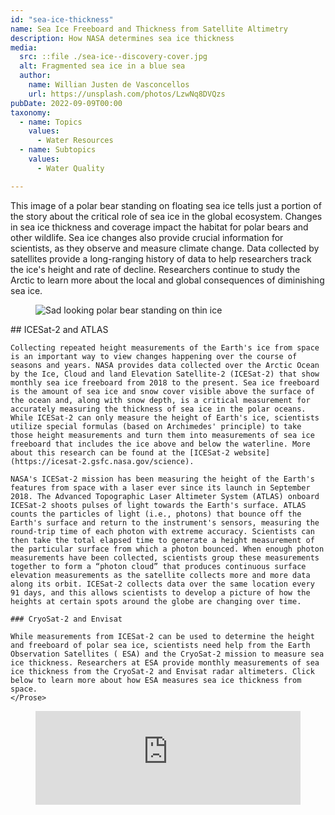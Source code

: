 ```yaml
---
id: "sea-ice-thickness"
name: Sea Ice Freeboard and Thickness from Satellite Altimetry
description: How NASA determines sea ice thickness
media:
  src: ::file ./sea-ice--discovery-cover.jpg
  alt: Fragmented sea ice in a blue sea
  author:
    name: Willian Justen de Vasconcellos
    url: https://unsplash.com/photos/LzwNq8DVQzs
pubDate: 2022-09-09T00:00
taxonomy:
  - name: Topics
    values:
      - Water Resources
  - name: Subtopics
    values:
      - Water Quality

---
```


<Block>
  <Prose>
    This image of a polar bear standing on floating sea ice tells just a portion
    of the story about the critical role of sea ice in the global ecosystem.
    Changes in sea ice thickness and coverage impact the habitat for polar bears
    and other wildlife. Sea ice changes also provide crucial information for
    scientists, as they observe and measure climate change. Data collected by
    satellites provide a long-ranging history of data to help researchers track
    the ice's height and rate of decline. Researchers continue to study the
    Arctic to learn more about the local and global consequences of diminishing
    sea ice.
  </Prose>
  <Figure>
    <Image
      src={new URL("./polar-bear.jpg", import.meta.url).href}
      alt="Sad looking polar bear standing on thin ice"
    />
    <Caption
      attrAuthor="Andreas Weith"
      attrUrl="https://commons.wikimedia.org/wiki/File:Endangered_arctic_-_starving_polar_bear_edit.jpg"
    />
  </Figure>
</Block>

<Block>
  <Prose>
    ## ICESat-2 and ATLAS

    Collecting repeated height measurements of the Earth's ice from space is an important way to view changes happening over the course of seasons and years. NASA provides data collected over the Arctic Ocean by the Ice, Cloud and land Elevation Satellite-2 (ICESat-2) that show monthly sea ice freeboard from 2018 to the present. Sea ice freeboard is the amount of sea ice and snow cover visible above the surface of the ocean and, along with snow depth, is a critical measurement for accurately measuring the thickness of sea ice in the polar oceans. While ICESat-2 can only measure the height of Earth's ice, scientists utilize special formulas (based on Archimedes' principle) to take those height measurements and turn them into measurements of sea ice freeboard that includes the ice above and below the waterline. More about this research can be found at the [ICESat-2 website](https://icesat-2.gsfc.nasa.gov/science).

    NASA's ICESat-2 mission has been measuring the height of the Earth's features from space with a laser ever since its launch in September 2018. The Advanced Topographic Laser Altimeter System (ATLAS) onboard ICESat-2 shoots pulses of light towards the Earth's surface. ATLAS counts the particles of light (i.e., photons) that bounce off the Earth's surface and return to the instrument's sensors, measuring the round-trip time of each photon with extreme accuracy. Scientists can then take the total elapsed time to generate a height measurement of the particular surface from which a photon bounced. When enough photon measurements have been collected, scientists group these measurements together to form a “photon cloud” that produces continuous surface elevation measurements as the satellite collects more and more data along its orbit. ICESat-2 collects data over the same location every 91 days, and this allows scientists to develop a picture of how the heights at certain spots around the globe are changing over time.

    ### CryoSat-2 and Envisat

    While measurements from ICESat-2 can be used to determine the height and freeboard of polar sea ice, scientists need help from the Earth Observation Satellites ( ESA) and the CryoSat-2 mission to measure sea ice thickness. Researchers at ESA provide monthly measurements of sea ice thickness from the CryoSat-2 and Envisat radar altimeters. Click below to learn more about how ESA measures sea ice thickness from space.
    </Prose>

</Block>

<Block type="full">
  <Figure>
    <iframe
      width="100%"
      style={{ aspectRatio: "16/9" }}
      src="https://www.youtube.com/embed/9einyMSOmHE"
      title="Sea Ice Thickness"
      frameborder="0"
      allow="accelerometer; autoplay; clipboard-write; encrypted-media; gyroscope; picture-in-picture"
      allowfullscreen
    />
    <Caption>
      Video about how ESA measures sea ice thickness from space.
    </Caption>
  </Figure>
</Block>

<Block>
  <Prose>
    ESA has been building radar altimeters since the early 1990s. Radar altimeters use a microwave signal to measure sea ice freeboard. In this frequency band, the signal can penetrate further into the snow that often lies on top of sea ice. To better understand how far the radar signals can penetrate the snowpack, separate field or airborne campaigns are used to validate the satellite signals. Ongoing research is comparing altimeter signals at different frequencies to calculate how much snow lies on top of the sea ice. This is important as the amount of snow can also impact the freeboard—for instance a heavy snow-load can weigh the sea ice down and may even push it under water.

    Once the freeboard has been established, it can be converted to sea ice thickness. The ESA Climate Change Initiative Sea Ice Thickness data set (see data sets section) shows the decrease in winter sea ice thickness over the past 15 years using satellite information from ESA's Envisat and CryoSat-2 missions.
    </Prose>

</Block>
